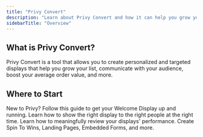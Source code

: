 ```yaml
---
title: "Privy Convert"
description: "Learn about Privy Convert and how it can help you grow your business."
sidebarTitle: "Overview"
---
```


## What is Privy Convert?

Privy Convert is a tool that allows you to create personalized and targeted displays that help you grow your list, communicate with your audience, boost your average order value, and more.

## Where to Start

<Card title="Launch your first display" icon="rocket" horizontal={true} href="<a https://privy.mintlify.app/docs/learn/displays/create-a-display a>">
  New to Privy? Follow this guide to get your Welcome Display up and running.
</Card>

<CardGroup cols="2">
  <Card title="Targeting + Settings" icon="bullseye-arrow" horizontal={true}>
    Learn how to show the right display to the right people at the right time.
  </Card>

  <Card title="Reporting" icon="chart-line" horizontal={true}>
    Learn how to meaningfully review your displays' performance.
  </Card>

  <Card title="Classic Designer" icon="sparkles" horizontal={true}>
    Create Spin To Wins, Landing Pages, Embedded Forms, and more.
  </Card>
</CardGroup>